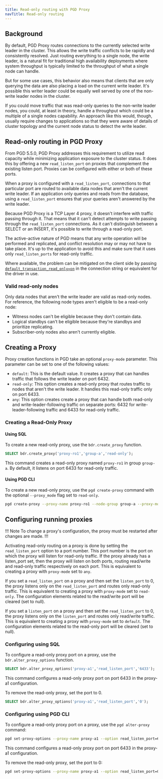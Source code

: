 ```yaml
---
title: Read-only routing with PGD Proxy
navTitle: Read-only routing
---
```


## Background

By default, PGD Proxy routes connections to the currently selected write leader in the cluster. This allows the write traffic conflicts to be rapidly and consistently resolved. Just routing everything to a single node, the write leader, is a natural fit for traditional high availability deployments where system throughput is typically limited to the throughput of what a single node can handle.

But for some use cases, this behavior also means that clients that are only querying the data are also placing a load on the current write leader. It's possible this writer leader could be equally well served by one of the non-write leader nodes in the cluster. 

If you could move traffic that was read-only queries to the non-write leader nodes, you could, at least in theory, handle a throughput which could be a multiple of a single nodes capability. 
An approach like this would, though, usually require changes to applications so that they were aware of details of cluster topology and the current node status to detect the write leader.

## Read-only routing in PGD Proxy

From PGD 5.5.0, PGD Proxy addresses this requirement to utilize read capacity while minimizing application exposure to the cluster status. It does this by offering a new `read_listen_port` on proxies that complement the existing listen port. Proxies can be configured with either or both of these ports.

When a proxy is configured with a `read_listen_port`, connections to that particular port are routed to available data nodes that aren't the current write leader. If an application only queries and reads from the database, using a `read_listen_port` ensures that your queries aren't answered by the write leader.

Because PGD Proxy is a TCP Layer 4 proxy, it doesn't interfere with traffic passing through it. That means that it can't detect attempts to write passing through the `read_listen_port` connections. As it can't distinguish between a SELECT or an INSERT, it's possible to write through a read-only port. 

The active-active nature of PGD means that any write operation will be performed and replicated, and conflict resolution may or may not have to take place. It's up to the application to avoid this and make sure that it uses only `read_listen_ports` for read-only traffic.

Where available, the problem can be mitigated on the client side by passing [`default_transaction_read_only=on`](https://www.postgresql.org/docs/current/runtime-config-client.html#GUC-DEFAULT-TRANSACTION-READ-ONLY) in the connection string or equivalent for the driver in use.

### Valid read-only nodes

Only data nodes that aren't the write leader are valid as read-only nodes. For reference, the following node types aren't eligible to be a read-only node:

* Witness nodes can't be eligible because they don't contain data. 
* Logical standbys can't be eligible because they're standbys and prioritize replicating. 
* Subscriber-only nodes also aren't currently eligible.

## Creating a Proxy

Proxy creation functions in PGD take an optional `proxy-mode` parameter. This parameter can be set to one of the following values:
* `default`: This is the default value. It creates a proxy that can handles traffic that follows the write leader on port 6432.
* `read-only`: This option creates a read-only proxy that routes traffic to nodes that aren't the write leader. It handles this read-only traffic only on port 6433.
* `any`: This option creates create a proxy that can handle both read-only and write-leader-following traffic on separate ports: 6432 for write-leader-following traffic and 6433 for read-only traffic.

### Creating a Read-Only Proxy

#### Using SQL

To create a new read-only proxy, use the `bdr.create_proxy` function.

```sql
SELECT bdr.create_proxy('proxy-ro1','group-a','read-only');
```

This command creates a read-only proxy named `proxy-ro1` in group `group-a`. By default, it listens on port 6433 for read-only traffic.

#### Using PGD CLI

To create a new read-only proxy, use the `pgd create-proxy` command with the optional `--proxy_mode` flag set to `read-only`.

```sh
pgd create-proxy --proxy-name proxy-ro1 --node-group group-a --proxy-mode read-only
```

## Configuring running proxies
 
!!! Note
To change a proxy's configuration, the proxy must be restarted after changes are made.
!!!

Activating read-only routing on a proxy is done by setting the `read_listen_port` option to a port number. This port number is the port on which the proxy will listen for read-only traffic.
If the proxy already has a listen_port set, then the proxy will listen on both ports, routing read/write and read-only traffic respectively on each port. 
This is equivalent to creating a proxy with `proxy-mode` set to `any`.

If you set a `read_listen_port` on a proxy and then set the `listen_port` to 0, the proxy listens only on the `read_listen_port` and routes only read-only traffic. 
This is equivalent to creating a proxy with `proxy-mode` set to `read-only`. 
The configuration elements related to the read/write port will be cleared (set to null).

If you set a `listen_port` on a proxy and then set the `read_listen_port` to 0, the proxy listens only on the `listen_port` and routes only read/write traffic. 
This is equivalent to creating a proxy with `proxy-mode` set to `default`. 
The configuration elements related to the read-only port will be cleared (set to null).


### Configuring using SQL

To configure a read-only proxy port on a proxy, use the `bdr.alter_proxy_options` function.

```sql
SELECT bdr.alter_proxy_options('proxy-a1','read_listen_port','6433');
```

This command configures a read-only proxy port on port 6433 in the proxy-a1 configuration.

To remove the read-only proxy, set the port to 0.

```sql
SELECT bdr.alter_proxy_options('proxy-a1','read_listen_port','0');
```

### Configuring using PGD CLI

To configure a read-only proxy port on a proxy, use the `pgd alter-proxy` command:

```sh
pgd set-proxy-options --proxy-name proxy-a1 --option read_listen_port=6433
```

This command configures a read-only proxy port on port 6433 in the proxy-a1 configuration.

To remove the read-only proxy, set the port to 0:

```sh
pgd set-proxy-options --proxy-name proxy-a1 --option read_listen_port=0
```
